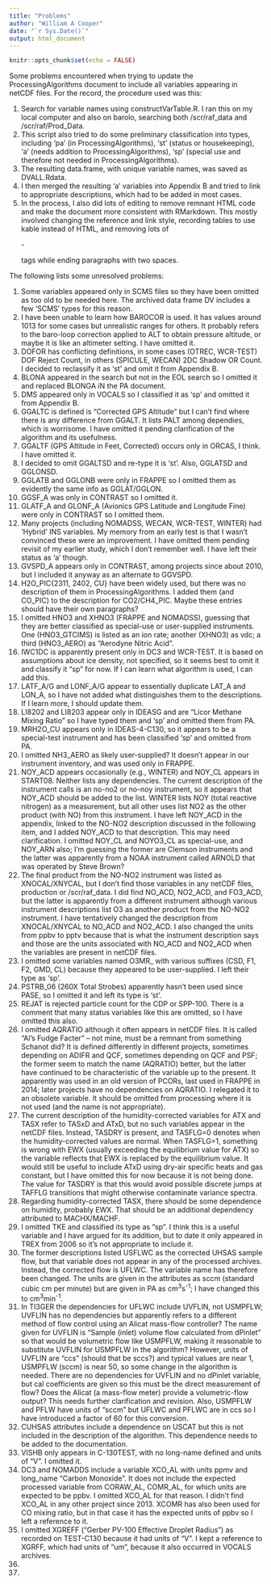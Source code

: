 ```yaml
---
title: "Problems"
author: "William A Cooper"
date: "`r Sys.Date()`"
output: html_document
---
```


```r
knitr::opts_chunk$set(echo = FALSE)
```

Some problems encountered when trying to update the ProcessingAlgorithms document to include all variables appearing in netCDF files. For the record, the procedure used was this:  

1. Search for variable names using constructVarTable.R. I ran this on my local computer and also on barolo, searching both /scr/raf_data and /scr/raf/Prod_Data.  
2. This script also tried to do some preliminary classification into types, including 'pa' (in ProcessingAlgorithms), 'st' (status or housekeeping), 'a' (needs addition to ProcessingAlgorithms), 'sp' (special use and therefore not needed in ProcessingAlgorithms).  
3. The resulting data.frame, with unique variable names, was saved as DVALL.Rdata.  
4. I then merged the resulting 'a' variables into Appendix B and tried to link to appropriate descriptions, which had to be added in most cases.  
5. In the process, I also did lots of editing to remove remnant HTML code and make the document more consistent with RMarkdown. This mostly involved changing the reference and link style, recording tables to use kable instead of HTML, and removing lots of <p>-</p> tags while ending paragraphs with two spaces.  

The following lists some unresolved problems:  

1. Some variables appeared only in SCMS files so they have been omitted as too old to be needed here. The archived data frame DV includes a few 'SCMS' types for this reason.  
2. I have been unable to learn how BAROCOR is used. It has values around 1013 for some cases but unrealistic ranges for others. It probably refers to the baro-loop correction applied to ALT to obtain pressure altitude, or maybe it is like an altimeter setting. I have omitted it.  
3. DOFOR has conflicting definitions, in some cases (OTREC, WCR-TEST) DOF Reject Count, in others (SPICULE, WECAN) 2DC Shadow OR Count. I decided to reclassify it as 'st' and omit it from Appendix B.  
4. BLONA appeared in the search but not in the EOL search so I omitted it and replaced BLONGA iN the PA document.  
5. DMS appeared only in VOCALS so I classified it as 'sp' and omitted it from Appendix B.  
6. GGALTC is defined is "Corrected GPS Altitude" but I can't find where there is any difference from GGALT. It lists PALT among dependies, which is worrisome. I have omitted it pending clarification of the algorithm and its usefulness.  
7. GGALTF (GPS Altitude in Feet, Corrected) occurs only in ORCAS, I think. I have omitted it.  
8. I decided to omit GGALTSD and re-type it is 'st'. Also, GGLATSD and GGLONSD.  
9. GGLATB and GGLONB were only in FRAPPE so I omitted them as evidently the same info as GGLAT/GGLON.  
10. GGSF_A was only in CONTRAST so I omitted it.  
11. GLATF_A and GLONF_A (Avionics GPS Latitude and Longitude Fine) were only in CONTRAST so I omitted them.  
12. Many projects (including NOMADSS, WECAN, WCR-TEST, WINTER) had 'Hybrid' INS variables. My memory from an early test is that I wasn't convinced these were an improvement. I have omitted them pending revisit of my earlier study, which I don't remember well. I have left their status as 'a' though.  
13. GVSPD_A appears only in CONTRAST, among projects since about 2010, but I included it anyway as an alternate to GGVSPD.  
14. H2O_PIC{2311, 2402, CU} have been widely used, but there was no description of them in ProcessingAlgorithms. I added them (and CO_PIC) to the description for CO2/CH4_PIC. Maybe these entries should have their own paragraphs?  
15. I omitted HNO3 and XHNO3 (FRAPPE and NOMADSS), guessing that they are better classified as special-use or user-supplied instruments. One (HNO3_GTCIMS) is listed as an ion rate; another (XHNO3) as vdc; a third (HNO3_AERO) as "Aerodyne Nitric Acid".  
16. IWC1DC is apparently present only in DC3 and WCR-TEST. It is based on assumptions about ice density, not specified, so it seems best to omit it and classify it "sp" for now. If I can learn what algorithm is used, I can add this.  
17. LATF_A/G and LONF_A/G appear to essentially duplicate LAT_A and LON_A, so I have not added what distinguishes them to the descriptions. If I learn more, I should update them.  
18. LI8202 and LI8203 appear only in IDEASG and are "Licor Methane Mixing Ratio" so I have typed them and 'sp' and omitted them from PA.  
19. MRH2O_CU appears only in IDEAS-4-C130, so it appears to be a special-test instrument and has been classified 'sp' and omitted from PA.  
20. I omitted NH3_AERO as likely user-supplied? It doesn't appear in our instrument inventory, and was used only in FRAPPE.  
21. NOY_ACD appears occasionally (e.g., WINTER) and NOY_CL appears in START08. Neither lists any dependencies. The current description of the instrument calls is an no-no2 or no-noy instrument, so it appears that NOY_ACD should be added to the list. WINTER lists NOY (total reactive nitrogen) as a measurement, but all other uses list NO2 as the other product (with NO) from this instrument. I have left NOY_ACD in the appendix, linked to the NO-NO2 description discussed in the following item, and I added NOY_ACD to that description. This may need clarification. I omitted NOY_CL and NOYO3_CL as special-use, and NOY_ARN also; I'm guessing the former are Clemson instruments and the latter was apparently from a NOAA instrument called ARNOLD that was operated by Steve Brown?      
22. The final product from the NO-NO2 instrument was listed as XNOCAL/XNYCAL, but I don't find those variables in any netCDF files, production or /scr/raf_data. I did find NO_ACD, NO2_ACD, and FO3_ACD, but the latter is apparently from a different instrument although various instrument descriptions list O3 as another product from the NO-NO2 instrument. I have tentatively changed the description from XNOCAL/XNYCAL to NO_ACD and NO2_ACD. I also changed the units from ppbv to pptv because that is what the instrument description says and those are the units associated with NO_ACD and NO2_ACD when the variables are present in netCDF files.  
23. I omitted some variables named O3MR_ with various suffixes (CSD, F1, F2, GMD, CL) because they appeared to be user-supplied. I left their type as 'sp'.  
24. PSTRB_06 (260X Total Strobes) apparently hasn't been used since PASE, so I omitted it and left its type is 'st'.  
25. REJAT is rejected particle count for the CDP or SPP-100. There is a comment that many status variables like this are omitted, so I have omitted this also.  
26. I omitted AQRATIO although it often appears in netCDF files. It is called "Al's Fudge Facter" -- not mine, must be a remnant from something Schanot did? It is defined differently in different projects, sometimes depending on ADIFR and QCF, sometimes depending on QCF and PSF; the former seem to match the name (AQRATIO) better, but the latter have continued to be characteristic of the variable up to the present. It apparently was used in an old version of PCORs, last used in FRAPPE in 2014; later projects have no dependencies on AQRATIO. I relegated it to an obsolete variable. It should be omitted from processing where it is not used (and the name is not appropriate).  
27. The current description of the humidity-corrected variables for ATX and TASX refer to TASxD and ATxD, but no such variables appear in the netCDF files. Instead, TASDRY is present, and TASFLG=0 denotes when the humidity-corrected values are normal. When TASFLG=1, something is wrong with EWX (usually exceeding the equilibrium value for ATX) so the variable reflects that EWX is replaced by the equilibrium value. It would still be useful to include ATxD using dry-air specific heats and gas constant, but I have omitted this for now because it is not being done. The value for TASDRY is that this would avoid possible discrete jumps at TAFFLG transitions that might otherwise contaminate variance spectra.  
28. Regarding humidity-corrected TASX, there should be some dependence on humidity, probably EWX. That should be an additional dependency attributed to MACHX/MACHF.  
29. I omitted TKE and classified its type as "sp". I think this is a useful variable and I have argued for its addition, but to date it only appeared in TREX from 2006 so it's not appropriate to include it.  
30. The former descriptions listed USFLWC as the corrected UHSAS sample flow, but that variable does not appear in any of the processed archives. Instead, the corrected flow is UFLWC. The variable name has therefore been changed. The units are given in the attributes as sccm (standard cubic cm per minute) but are given in PA as cm^3^s^-1^; I have changed this to cm^3^min^-1^.   
31. In TI3GER the dependencies for UFLWC include UVFLIN, not USMPFLW; UVFLIN has no dependencies but apparently refers to a different method of flow control using an Alicat mass-flow controller? The name given for UVFLIN is "Sample (inlet) volume flow calculated from dPinlet" so that would be volumetric flow like USMPFLW, making it reasonable to substitute UVFLIN for USMPFLW in the algorithm? However, units of UVFLIN are "ccs" (should that be sccs?) and typical values are near 1, USMPFLW (sccm) is near 50, so some change in the algorithm is needed. There are no dependencies for UVFLIN and no dPinlet variable, but cal coefficients are given so this must be the direct measurement of flow? Does the Alicat (a mass-flow meter) provide a volumetric-flow output? This needs further clarification and revision. Also, USMPFLW and PFLW have units of "sccm" but UFLWC and PFLWC are in ccs so I have introduced a factor of 60 for this conversion.    
32. CUHSAS attributes include a dependence on USCAT but this is not included in the description of the algorithm. This dependence needs to be added to the documentation.  
33. VISHB only appears in C-130TEST, with no long-name defined and units of "V". I omitted it.  
34. DC3 and NOMADDS include a variable XCO_AL with units ppmv and long_name "Carbon Monoxide". It does not include the expected processed variable from CORAW_AL, COMR_AL, for which units are expected to be ppbv. I omitted XCO_AL for that reason. I didn't find XCO_AL in any other project since 2013. XCOMR has also been used for CO mixing ratio, but in that case it has the expected units of ppbv so I left a reference to it.    
35. I omitted XGREFF ("Gerber PV-100 Effective Droplet Radius") as recorded on TEST-C130 because it had units of "V". I kept a reference to XGRFF, which had units of "um", because it also occurred in VOCALS archives.  
36. 
35. 